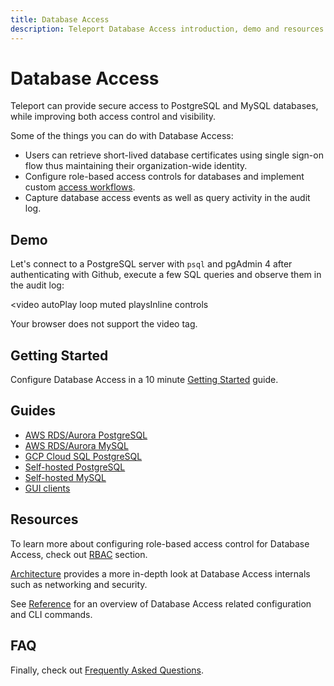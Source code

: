 ```yaml
---
title: Database Access
description: Teleport Database Access introduction, demo and resources
---
```


# Database Access

Teleport can provide secure access to PostgreSQL and MySQL databases, while
improving both access control and visibility.

Some of the things you can do with Database Access:

- Users can retrieve short-lived database certificates using single sign-on
  flow thus maintaining their organization-wide identity.
- Configure role-based access controls for databases and implement custom
  [access workflows](./enterprise/workflow/index.mdx).
- Capture database access events as well as query activity in the audit log.

## Demo

Let's connect to a PostgreSQL server with `psql` and pgAdmin 4 after authenticating
with Github, execute a few SQL queries and observe them in the audit log:

<video
  autoPlay
  loop
  muted
  playsInline
  controls
>
  <source
    src="https://goteleport.com/teleport/videos/database-access-preview/dbaccessdemo.mp4"
    type="video/mp4"
  />

  <source
    src="https://goteleport.com/teleport/videos/database-access-preview/dbaccessdemo.webm"
    type="video/webm"
  />

  Your browser does not support the video tag.
</video>

## Getting Started

Configure Database Access in a 10 minute [Getting Started](./database-access/getting-started.mdx)
guide.

## Guides

- [AWS RDS/Aurora PostgreSQL](./database-access/guides/postgres-aws.mdx)
- [AWS RDS/Aurora MySQL](./database-access/guides/mysql-aws.mdx)
- [GCP Cloud SQL PostgreSQL](./database-access/guides/postgres-cloudsql.mdx)
- [Self-hosted PostgreSQL](./database-access/guides/postgres-self-hosted.mdx)
- [Self-hosted MySQL](./database-access/guides/mysql-self-hosted.mdx)
- [GUI clients](./database-access/guides/gui-clients.mdx)

## Resources

To learn more about configuring role-based access control for Database Access,
check out [RBAC](./database-access/rbac.mdx) section.

[Architecture](./database-access/architecture.mdx) provides a more in-depth
look at Database Access internals such as networking and security.

See [Reference](./database-access/reference.mdx) for an overview of
Database Access related configuration and CLI commands.

## FAQ

Finally, check out [Frequently Asked Questions](./database-access/faq.mdx).
